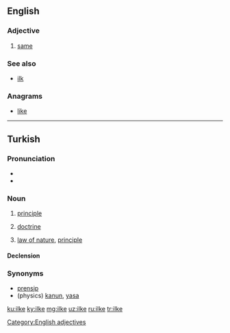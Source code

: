 {{also|İlke}}
==English==

===Adjective===
{{en-adj|-}}

# {{label|en|obsolete}} [[same]]
#: {{rfquotek|Geoffrey Chaucer}}

===See also===
* [[ilk]]

===Anagrams===
* [[like#English|like]]

----

==Turkish==

===Pronunciation===
* {{IPA|[il.ˈce]|lang=tr}}
* {{hyphenation|il|ke|lang=tr}}

===Noun===
{{tr-noun|yi|ler}}

# [[principle]]
# {{label|tr|philosophy}} [[doctrine]]
# {{label|tr|physics}} [[law of nature]], [[principle]]

====Declension====
{{tr-noun-v|e|d|pred=-|poss=+}}

===Synonyms===

* [[prensip]]
* (physics) [[kanun]], [[yasa]]

[[Category:English adjectives]]

[[ku:ilke]]
[[ky:ilke]]
[[mg:ilke]]
[[uz:ilke]]
[[ru:ilke]]
[[tr:ilke]]